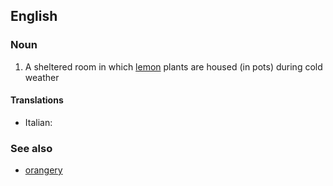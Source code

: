 ==English==

===Noun===
{{en-noun|lemonaries}}

# A sheltered room in which [[lemon]] plants are housed (in pots) during cold weather

====Translations====
{{trans-top|A room in which lemon plants are housed}}
* Italian: {{t|it|limonaia|f}}
{{trans-mid}}
{{trans-bottom}}

===See also===
* [[orangery]]